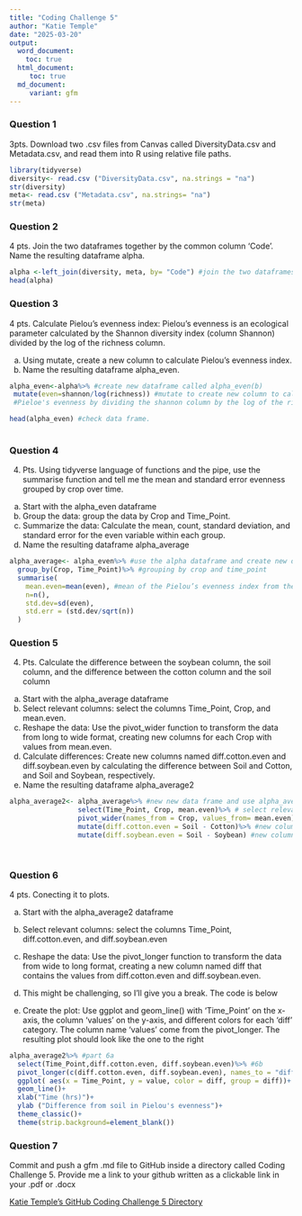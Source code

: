 ```yaml
---
title: "Coding Challenge 5"
author: "Katie Temple"
date: "2025-03-20"
output: 
  word_document:
    toc: true
  html_document:
     toc: true 
  md_document:
     variant: gfm  
---
```



### Question 1
3pts. Download two .csv files from Canvas called DiversityData.csv and Metadata.csv, and read them into R using relative file paths.
```r
library(tidyverse)
diversity<- read.csv ("DiversityData.csv", na.strings = "na")
str(diversity)
meta<- read.csv ("Metadata.csv", na.strings= "na")
str(meta)
```

### Question 2
4 pts. Join the two dataframes together by the common column ‘Code’. Name the resulting dataframe alpha.
```r
alpha <-left_join(diversity, meta, by= "Code") #join the two dataframes into one and name it alpha.
head(alpha)
```
### Question 3
4 pts. Calculate Pielou’s evenness index: Pielou’s evenness is an ecological parameter calculated by the Shannon diversity index (column Shannon) divided by the log of the richness column.

   a.	Using mutate, create a new column to calculate Pielou’s evenness index. 
   b.	Name the resulting dataframe alpha_even.


```r
alpha_even<-alpha%>% #create new dataframe called alpha_even(b)
 mutate(even=shannon/log(richness)) #mutate to create new column to calculate 
 #Pieloe's evenness by dividing the shannon column by the log of the richness column (a).

head(alpha_even) #check data frame.
 

```
### Question 4
4. Pts. Using tidyverse language of functions and the pipe, use the summarise function and tell me the mean and standard error evenness grouped by crop over time.

 a.	Start with the alpha_even dataframe
 b.	Group the data: group the data by Crop and Time_Point.
 c.	Summarize the data: Calculate the mean, count, standard deviation, and standard error for     the even variable within each group.
 d.	Name the resulting dataframe alpha_average

```r
alpha_average<- alpha_even%>% #use the alpha dataframe and create new dataframe cammed alpha_average
  group_by(Crop, Time_Point)%>% #grouping by crop and time_point
  summarise(
    mean.even=mean(even), #mean of the Pielou’s evenness index from the new coumn named even
    n=n(),
    std.dev=sd(even), 
    std.err = (std.dev/sqrt(n))
  )
```

### Question 5
4. Pts. Calculate the difference between the soybean column, the soil column, and the difference between the cotton column and the soil column

  a.	Start with the alpha_average dataframe
  b.	Select relevant columns: select the columns Time_Point, Crop, and mean.even.
  c.	Reshape the data: Use the pivot_wider function to transform the data from long to wide        format, creating new columns for each Crop with values from mean.even.
  d.	Calculate differences: Create new columns named diff.cotton.even and diff.soybean.even        by calculating the difference between Soil and Cotton, and Soil and Soybean,
      respectively.
  e.	Name the resulting dataframe alpha_average2
```r
alpha_average2<- alpha_average%>% #new new data frame and use alpha_average as ref.
                 select(Time_Point, Crop, mean.even)%>% # select relevant columns
                 pivot_wider(names_from = Crop, values_from= mean.even)%>% #convert data to long form wide form
                 mutate(diff.cotton.even = Soil - Cotton)%>% #new column with difference from soil and cotton
                 mutate(diff.soybean.even = Soil - Soybean) #new column with difference between soil and soybean
                 
  
```

### Question 6
4 pts. Conecting it to plots.
 
 a.	Start with the alpha_average2 dataframe
 b.	Select relevant columns: select the columns Time_Point, diff.cotton.even, and
    diff.soybean.even
 c.	Reshape the data: Use the pivot_longer function to transform the data from wide to long       format, creating a new column named diff that contains the values from diff.cotton.even
    and diff.soybean.even.
    
   i.	This might be challenging, so I’ll give you a break. The code is below

 d. Create the plot: Use ggplot and geom_line() with ‘Time_Point’ on the x-axis, the column       ‘values’ on the y-axis, and different colors for each ‘diff’ category. The column name        ‘values’ come from the pivot_longer. The resulting plot should look like the one to the       right
```r
alpha_average2%>% #part 6a
  select(Time_Point,diff.cotton.even, diff.soybean.even)%>% #6b
  pivot_longer(c(diff.cotton.even, diff.soybean.even), names_to = "diff")%>%#6c
  ggplot( aes(x = Time_Point, y = value, color = diff, group = diff))+
  geom_line()+
  xlab("Time (hrs)")+
  ylab ("Difference from soil in Pielou's evenness")+
  theme_classic()+
  theme(strip.background=element_blank())
```

### Question 7
Commit and push a gfm .md file to GitHub inside a directory called Coding Challenge 5. 
Provide me a link to your github written as a clickable link in your .pdf or .docx

[Katie Temple's GitHub Coding Challenge 5 Directory](https://github.com/temkat/TempleReproducibilityClass2025/tree/24af708d45de267aaafab6f2ec24f34d2cfae549/CodingChallenge_5) 

